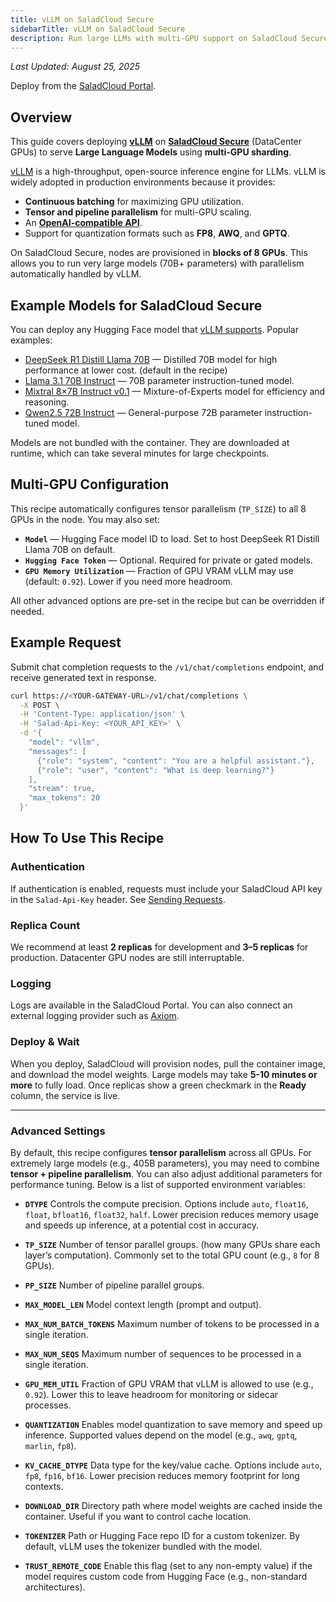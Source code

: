 ```yaml
---
title: vLLM on SaladCloud Secure
sidebarTitle: vLLM on SaladCloud Secure
description: Run large LLMs with multi-GPU support on SaladCloud Secure (DataCenter GPUs) using vLLM.
---
```


_Last Updated: August 25, 2025_

<Tip>Deploy from the [SaladCloud Portal](https://portal.salad.com).</Tip>

## Overview

This guide covers deploying [**vLLM**](https://docs.vllm.ai/en/v0.9.1/index.html) on
[**SaladCloud Secure**](/container-engine/explanation/core-concepts/saladcloud-secure) (DataCenter GPUs) to serve
**Large Language Models** using **multi-GPU sharding**.

[vLLM](https://vllm.ai/) is a high-throughput, open-source inference engine for LLMs. vLLM is widely adopted in
production environments because it provides:

- **Continuous batching** for maximizing GPU utilization.
- **Tensor and pipeline parallelism** for multi-GPU scaling.
- An [**OpenAI-compatible API**](https://docs.vllm.ai/en/stable/serving/openai_compatible_server.html).
- Support for quantization formats such as **FP8**, **AWQ**, and **GPTQ**.

On SaladCloud Secure, nodes are provisioned in **blocks of 8 GPUs**. This allows you to run very large models (70B+
parameters) with parallelism automatically handled by vLLM.

## Example Models for SaladCloud Secure

You can deploy any Hugging Face model that [vLLM supports](https://docs.vllm.ai/en/latest/models/supported_models.html).
Popular examples:

- [DeepSeek R1 Distill Llama 70B](https://huggingface.co/deepseek-ai/DeepSeek-R1-Distill-Llama-70B) — Distilled 70B
  model for high performance at lower cost. (default in the recipe)
- [Llama 3.1 70B Instruct](https://huggingface.co/meta-llama/Meta-Llama-3.1-70B-Instruct) — 70B parameter
  instruction-tuned model.
- [Mixtral 8×7B Instruct v0.1](https://huggingface.co/mistralai/Mixtral-8x7B-Instruct-v0.1) — Mixture-of-Experts model
  for efficiency and reasoning.
- [Qwen2.5 72B Instruct](https://huggingface.co/Qwen/Qwen2.5-72B-Instruct) — General-purpose 72B parameter
  instruction-tuned model.

<Callout variation="warning">
  Models are not bundled with the container. They are downloaded at runtime, which can take several minutes for large
  checkpoints.
</Callout>

## Multi-GPU Configuration

This recipe automatically configures tensor parallelism (`TP_SIZE`) to all 8 GPUs in the node. You may also set:

- **`Model`** — Hugging Face model ID to load. Set to host DeepSeek R1 Distill Llama 70B on default.
- **`Hugging Face Token`** — Optional. Required for private or gated models.
- **`GPU Memory Utilization`** — Fraction of GPU VRAM vLLM may use (default: `0.92`). Lower if you need more headroom.

All other advanced options are pre-set in the recipe but can be overridden if needed.

## Example Request

Submit chat completion requests to the `/v1/chat/completions` endpoint, and receive generated text in response.

```bash
curl https://<YOUR-GATEWAY-URL>/v1/chat/completions \
  -X POST \
  -H 'Content-Type: application/json' \
  -H 'Salad-Api-Key: <YOUR_API_KEY>' \
  -d '{
    "model": "vllm",
    "messages": [
      {"role": "system", "content": "You are a helpful assistant."},
      {"role": "user", "content": "What is deep learning?"}
    ],
    "stream": true,
    "max_tokens": 20
  }'

```

## How To Use This Recipe

### Authentication

If authentication is enabled, requests must include your SaladCloud API key in the `Salad-Api-Key` header. See
[Sending Requests](/container-engine/how-to-guides/gateway/sending-requests).

### Replica Count

We recommend at least **2 replicas** for development and **3–5 replicas** for production. Datacenter GPU nodes are still
interruptable.

### Logging

Logs are available in the SaladCloud Portal. You can also connect an external logging provider such as
[Axiom](https://axiom.co/).

### Deploy & Wait

When you deploy, SaladCloud will provision nodes, pull the container image, and download the model weights. Large models
may take **5-10 minutes or more** to fully load. Once replicas show a green checkmark in the **Ready** column, the
service is live.

---

### Advanced Settings

By default, this recipe configures **tensor parallelism** across all GPUs. For extremely large models (e.g., 405B
parameters), you may need to combine **tensor + pipeline parallelism**. You can also adjust additional parameters for
performance tuning. Below is a list of supported environment variables:

- **`DTYPE`** Controls the compute precision. Options include `auto`, `float16`, `float`, `bfloat16`, `float32`, `half`.
  Lower precision reduces memory usage and speeds up inference, at a potential cost in accuracy.

- **`TP_SIZE`** Number of tensor parallel groups. (how many GPUs share each layer’s computation). Commonly set to the
  total GPU count (e.g., `8` for 8 GPUs).

- **`PP_SIZE`** Number of pipeline parallel groups.

- **`MAX_MODEL_LEN`** Model context length (prompt and output).

- **`MAX_NUM_BATCH_TOKENS`** Maximum number of tokens to be processed in a single iteration.

- **`MAX_NUM_SEQS`** Maximum number of sequences to be processed in a single iteration.

- **`GPU_MEM_UTIL`** Fraction of GPU VRAM that vLLM is allowed to use (e.g., `0.92`). Lower this to leave headroom for
  monitoring or sidecar processes.

- **`QUANTIZATION`** Enables model quantization to save memory and speed up inference. Supported values depend on the
  model (e.g., `awq`, `gptq`, `marlin`, `fp8`).

- **`KV_CACHE_DTYPE`** Data type for the key/value cache. Options include `auto`, `fp8`, `fp16`, `bf16`. Lower precision
  reduces memory footprint for long contexts.

- **`DOWNLOAD_DIR`** Directory path where model weights are cached inside the container. Useful if you want to control
  cache location.

- **`TOKENIZER`** Path or Hugging Face repo ID for a custom tokenizer. By default, vLLM uses the tokenizer bundled with
  the model.

- **`TRUST_REMOTE_CODE`** Enable this flag (set to any non-empty value) if the model requires custom code from Hugging
  Face (e.g., non-standard architectures).
